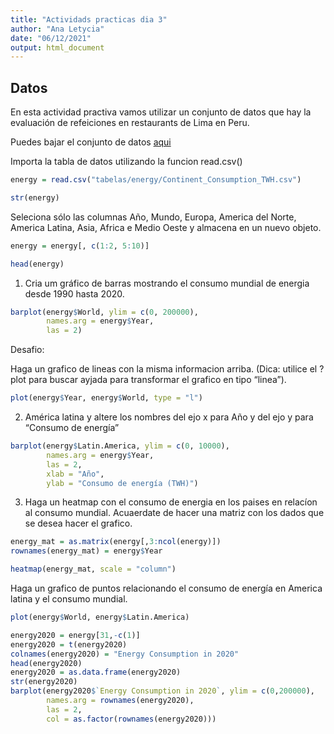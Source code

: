 ```yaml
---
title: "Actividads practicas dia 3"
author: "Ana Letycia"
date: "06/12/2021"
output: html_document
---
```


## Datos

En esta actividad practiva vamos utilizar un conjunto de datos que hay la evaluación de refeiciones en restaurants de Lima en Peru.

Puedes bajar el conjunto de datos [aqui](https://www.kaggle.com/jamesvandenberg/renewable-power-generation/download)

Importa la tabla de datos utilizando la funcion read.csv()
```r
energy = read.csv("tabelas/energy/Continent_Consumption_TWH.csv")
```

```r
str(energy)
```

Seleciona sólo las columnas Año, Mundo, Europa, America del Norte, America Latina, Asia, Africa e Medio Oeste y almacena en un nuevo objeto. 
```r
energy = energy[, c(1:2, 5:10)]
```

```r
head(energy)
```

1. Cria um gráfico de barras mostrando el consumo mundial de energia desde 1990 hasta 2020. 
```r
barplot(energy$World, ylim = c(0, 200000),
        names.arg = energy$Year,
        las = 2)
```

Desafio:

Haga un grafico de lineas con la misma informacion arriba. (Dica: utilice el ?plot para buscar ayjada para transformar el grafico en tipo "linea").

```r
plot(energy$Year, energy$World, type = "l")
```

2. América latina y altere los nombres del ejo x para Año y del ejo y para "Consumo de energía"
```r
barplot(energy$Latin.America, ylim = c(0, 10000),
        names.arg = energy$Year,
        las = 2,
        xlab = "Año",
        ylab = "Consumo de energía (TWH)")
```

3. Haga un heatmap con el consumo de energia en los paises en relacíon al consumo mundial. Acuaerdate de hacer una matriz con los dados que se desea hacer el grafico. 

```r
energy_mat = as.matrix(energy[,3:ncol(energy)])
rownames(energy_mat) = energy$Year
```

```r
heatmap(energy_mat, scale = "column")
```

Haga un grafico de puntos relacionando el consumo de energía en America latina y el consumo mundial. 

```r
plot(energy$World, energy$Latin.America)
```

```r
energy2020 = energy[31,-c(1)]
energy2020 = t(energy2020)
colnames(energy2020) = "Energy Consumption in 2020"
head(energy2020)
energy2020 = as.data.frame(energy2020)
str(energy2020)
barplot(energy2020$`Energy Consumption in 2020`, ylim = c(0,200000),
        names.arg = rownames(energy2020),
        las = 2,
        col = as.factor(rownames(energy2020)))
```